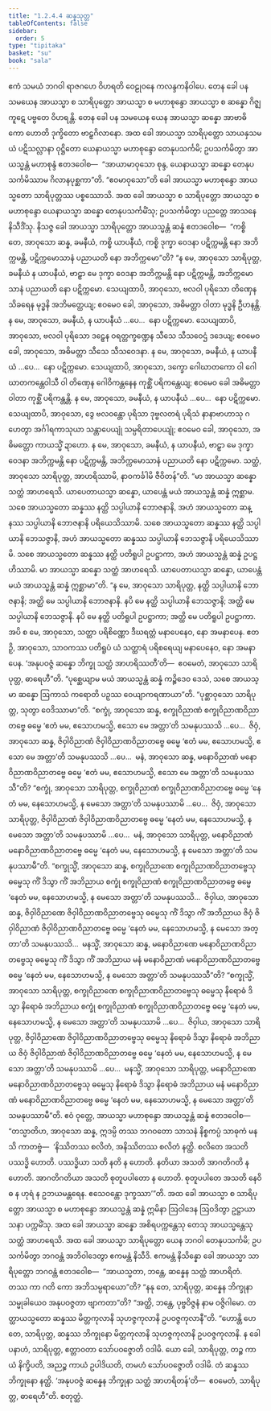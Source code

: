 ```yaml
---
title: "1.2.4.4 ဆန္နသုတ္တ"
tableOfContents: false
sidebar:
  order: 5
type: "tipitaka"
basket: "su"
book: "sala"
---
```



<DynamicBreadcrumb />

<Division number="87" book="sala">

<Paragraph number="384" book="sala">
ဧကံ သမယံ ဘဂဝါ ရာဇဂဟေ ဝိဟရတိ ဝေဠုဝနေ ကလန္ဒကနိဝါပေ. တေန ခေါ ပန သမယေန အာယသ္မာ စ သာရိပုတ္တော အာယသ္မာ စ မဟာစုန္ဒော အာယသ္မာ စ ဆန္နော ဂိဇ္ဈကူဋေ ပဗ္ဗတေ ဝိဟရန္တိ. တေန ခေါ ပန သမယေန ယေန အာယသ္မာ ဆန္နော အာဗာဓိကော ဟောတိ ဒုက္ခိတော ဗာဠှဂိလာနော. အထ ခေါ အာယသ္မာ သာရိပုတ္တော သာယနှသမယံ ပဋိသလ္လာနာ ဝုဋ္ဌိတော ယေနာယသ္မာ မဟာစုန္ဒော တေနုပသင်္ကမိ; ဥပသင်္ကမိတွာ အာယသ္မန္တံ မဟာစုန္ဒံ ဧတဒဝေါစ—  “အာယာမာဝုသော စုန္ဒ, ယေနာယသ္မာ ဆန္နော တေနုပသင်္ကမိဿာမ ဂိလာနပုစ္ဆကာ”တိ. “ဧဝမာဝုသော”တိ ခေါ အာယသ္မာ မဟာစုန္ဒော အာယသ္မတော သာရိပုတ္တဿ ပစ္စဿောသိ.
</Paragraph>

<Paragraph number="385" book="sala">
အထ ခေါ အာယသ္မာ စ သာရိပုတ္တော အာယသ္မာ စ မဟာစုန္ဒော ယေနာယသ္မာ ဆန္နော တေနုပသင်္ကမိံသု; ဥပသင်္ကမိတွာ ပညတ္တေ အာသနေ နိသီဒိံသု. နိသဇ္ဇ ခေါ အာယသ္မာ သာရိပုတ္တော အာယသ္မန္တံ ဆန္နံ ဧတဒဝေါစ—  “ကစ္စိ တေ, အာဝုသော ဆန္န, ခမနီယံ, ကစ္စိ ယာပနီယံ, ကစ္စိ ဒုက္ခာ ဝေဒနာ ပဋိက္ကမန္တိ နော အဘိက္ကမန္တိ, ပဋိက္ကမောသာနံ ပညာယတိ နော အဘိက္ကမော”တိ?
</Paragraph>

<Paragraph number="386" book="sala">
“န မေ, အာဝုသော သာရိပုတ္တ, ခမနီယံ န ယာပနီယံ, ဗာဠှာ မေ ဒုက္ခာ ဝေဒနာ အဘိက္ကမန္တိ နော ပဋိက္ကမန္တိ, အဘိက္ကမောသာနံ ပညာယတိ နော ပဋိက္ကမော. သေယျထာပိ, အာဝုသော, ဗလဝါ ပုရိသော တိဏှေန သိခရေန မုဒ္ဓနိ အဘိမတ္ထေယျ; ဧဝမေဝ ခေါ, အာဝုသော, အဓိမတ္တာ ဝါတာ မုဒ္ဓနိ ဦဟနန္တိ. န မေ, အာဝုသော, ခမနီယံ, န ယာပနီယံ …ပေ…  နော ပဋိက္ကမော. သေယျထာပိ, အာဝုသော, ဗလဝါ ပုရိသော ဒဠှေန ဝရတ္တက္ခဏ္ဍေန သီသေ သီသဝေဌံ ဒဒေယျ; ဧဝမေဝ ခေါ, အာဝုသော, အဓိမတ္တာ သီသေ သီသဝေဒနာ. န မေ, အာဝုသော, ခမနီယံ, န ယာပနီယံ …ပေ…  နော ပဋိက္ကမော. သေယျထာပိ, အာဝုသော, ဒက္ခော ဂေါဃာတကော ဝါ ဂေါဃာတကန္တေဝါသီ ဝါ တိဏှေန ဂေါဝိကန္တနေန ကုစ္ဆိံ ပရိကန္တေယျ; ဧဝမေဝ ခေါ အဓိမတ္တာ ဝါတာ ကုစ္ဆိံ ပရိကန္တန္တိ. န မေ, အာဝုသော, ခမနီယံ, န ယာပနီယံ …ပေ…  နော ပဋိက္ကမော. သေယျထာပိ, အာဝုသော, ဒွေ ဗလဝန္တော ပုရိသာ ဒုဗ္ဗလတရံ ပုရိသံ နာနာဗာဟာသု ဂဟေတွာ အင်္ဂါရကာသုယာ သန္တာပေယျုံ သမ္ပရိတာပေယျုံ; ဧဝမေဝ ခေါ, အာဝုသော, အဓိမတ္တော ကာယသ္မိံ ဍာဟော. န မေ, အာဝုသော, ခမနီယံ, န ယာပနီယံ, ဗာဠှာ မေ ဒုက္ခာ ဝေဒနာ အဘိက္ကမန္တိ နော ပဋိက္ကမန္တိ, အဘိက္ကမောသာနံ ပညာယတိ နော ပဋိက္ကမော. သတ္ထံ, အာဝုသော သာရိပုတ္တ, အာဟရိဿာမိ, နာဝကင်္ခါမိ ဇီဝိတန်”တိ.
</Paragraph>

<Paragraph number="387" book="sala">
“မာ အာယသ္မာ ဆန္နော သတ္ထံ အာဟရေသိ. ယာပေတာယသ္မာ ဆန္နော, ယာပေန္တံ မယံ အာယသ္မန္တံ ဆန္နံ ဣစ္ဆာမ. သစေ အာယသ္မတော ဆန္နဿ နတ္ထိ သပ္ပါယာနိ ဘောဇနာနိ, အဟံ အာယသ္မတော ဆန္နဿ သပ္ပါယာနိ ဘောဇနာနိ ပရိယေသိဿာမိ. သစေ အာယသ္မတော ဆန္နဿ နတ္ထိ သပ္ပါယာနိ ဘေသဇ္ဇာနိ, အဟံ အာယသ္မတော ဆန္နဿ သပ္ပါယာနိ ဘေသဇ္ဇာနိ ပရိယေသိဿာမိ. သစေ အာယသ္မတော ဆန္နဿ နတ္ထိ ပတိရူပါ ဥပဋ္ဌာကာ, အဟံ အာယသ္မန္တံ ဆန္နံ ဥပဋ္ဌဟိဿာမိ. မာ အာယသ္မာ ဆန္နော သတ္ထံ အာဟရေသိ. ယာပေတာယသ္မာ ဆန္နော, ယာပေန္တံ မယံ အာယသ္မန္တံ ဆန္နံ ဣစ္ဆာမာ”တိ.
</Paragraph>

<Paragraph number="388" book="sala">
“န မေ, အာဝုသော သာရိပုတ္တ, နတ္ထိ သပ္ပါယာနိ ဘောဇနာနိ; အတ္ထိ မေ သပ္ပါယာနိ ဘောဇနာနိ. နပိ မေ နတ္ထိ သပ္ပါယာနိ ဘေသဇ္ဇာနိ; အတ္ထိ မေ သပ္ပါယာနိ ဘေသဇ္ဇာနိ. နပိ မေ နတ္ထိ ပတိရူပါ ဥပဋ္ဌာကာ; အတ္ထိ မေ ပတိရူပါ ဥပဋ္ဌာကာ. အပိ စ မေ, အာဝုသော, သတ္ထာ ပရိစိဏ္ဏော ဒီဃရတ္တံ မနာပေနေဝ, နော အမနာပေန. ဧတဉှိ, အာဝုသော, သာဝကဿ ပတိရူပံ ယံ သတ္ထာရံ ပရိစရေယျ မနာပေနေဝ, နော အမနာပေန. ‘အနုပဝဇ္ဇံ ဆန္နော ဘိက္ခု သတ္ထံ အာဟရိဿတီ’တိ—  ဧဝမေတံ, အာဝုသော သာရိပုတ္တ, ဓာရေဟီ”တိ.
</Paragraph>

<Paragraph number="389" book="sala">
“ပုစ္ဆေယျာမ မယံ အာယသ္မန္တံ ဆန္နံ ကဉ္စိဒေဝ ဒေသံ, သစေ အာယသ္မာ ဆန္နော ဩကာသံ ကရောတိ ပဉှဿ ဝေယျာကရဏာယာ”တိ. “ပုစ္ဆာဝုသော သာရိပုတ္တ, သုတွာ ဝေဒိဿာမာ”တိ.
</Paragraph>

<Paragraph number="390" book="sala">
“စက္ခုံ, အာဝုသော ဆန္န, စက္ခုဝိညာဏံ စက္ခုဝိညာဏဝိညာတဗ္ဗေ ဓမ္မေ ‘ဧတံ မမ, ဧသောဟမသ္မိ, ဧသော မေ အတ္တာ’တိ သမနုပဿသိ …ပေ…  ဇိဝှံ, အာဝုသော ဆန္န, ဇိဝှါဝိညာဏံ ဇိဝှါဝိညာဏဝိညာတဗ္ဗေ ဓမ္မေ ‘ဧတံ မမ, ဧသောဟမသ္မိ, ဧသော မေ အတ္တာ’တိ သမနုပဿသိ …ပေ…  မနံ, အာဝုသော ဆန္န, မနောဝိညာဏံ မနောဝိညာဏဝိညာတဗ္ဗေ ဓမ္မေ ‘ဧတံ မမ, ဧသောဟမသ္မိ, ဧသော မေ အတ္တာ’တိ သမနုပဿသီ”တိ?
</Paragraph>

<Paragraph number="391" book="sala">
“စက္ခုံ, အာဝုသော သာရိပုတ္တ, စက္ခုဝိညာဏံ စက္ခုဝိညာဏဝိညာတဗ္ဗေ ဓမ္မေ ‘နေတံ မမ, နေသောဟမသ္မိ, န မေသော အတ္တာ’တိ သမနုပဿာမိ …ပေ…  ဇိဝှံ, အာဝုသော သာရိပုတ္တ, ဇိဝှါဝိညာဏံ ဇိဝှါဝိညာဏဝိညာတဗ္ဗေ ဓမ္မေ ‘နေတံ မမ, နေသောဟမသ္မိ, န မေသော အတ္တာ’တိ သမနုပဿာမိ …ပေ…  မနံ, အာဝုသော သာရိပုတ္တ, မနောဝိညာဏံ မနောဝိညာဏဝိညာတဗ္ဗေ ဓမ္မေ ‘နေတံ မမ, နေသောဟမသ္မိ, န မေသော အတ္တာ’တိ သမနုပဿာမီ”တိ.
</Paragraph>

<Paragraph number="392" book="sala">
“စက္ခုသ္မိံ, အာဝုသော ဆန္န, စက္ခုဝိညာဏေ စက္ခုဝိညာဏဝိညာတဗ္ဗေသု ဓမ္မေသု ကိံ ဒိသွာ ကိံ အဘိညာယ စက္ခုံ စက္ခုဝိညာဏံ စက္ခုဝိညာဏဝိညာတဗ္ဗေ ဓမ္မေ ‘နေတံ မမ, နေသောဟမသ္မိ, န မေသော အတ္တာ’တိ သမနုပဿသိ…  ဇိဝှါယ, အာဝုသော ဆန္န, ဇိဝှါဝိညာဏေ ဇိဝှါဝိညာဏဝိညာတဗ္ဗေသု ဓမ္မေသု ကိံ ဒိသွာ ကိံ အဘိညာယ ဇိဝှံ ဇိဝှါဝိညာဏံ ဇိဝှါဝိညာဏဝိညာတဗ္ဗေ ဓမ္မေ ‘နေတံ မမ, နေသောဟမသ္မိ, န မေသော အတ္တာ’တိ သမနုပဿသိ…  မနသ္မိံ, အာဝုသော ဆန္န, မနောဝိညာဏေ မနောဝိညာဏဝိညာတဗ္ဗေသု ဓမ္မေသု ကိံ ဒိသွာ ကိံ အဘိညာယ မနံ မနောဝိညာဏံ မနောဝိညာဏဝိညာတဗ္ဗေ ဓမ္မေ ‘နေတံ မမ, နေသောဟမသ္မိ, န မေသော အတ္တာ’တိ သမနုပဿသီ”တိ?
</Paragraph>

<Paragraph number="393" book="sala">
“စက္ခုသ္မိံ, အာဝုသော သာရိပုတ္တ, စက္ခုဝိညာဏေ စက္ခုဝိညာဏဝိညာတဗ္ဗေသု ဓမ္မေသု နိရောဓံ ဒိသွာ နိရောဓံ အဘိညာယ စက္ခုံ စက္ခုဝိညာဏံ စက္ခုဝိညာဏဝိညာတဗ္ဗေ ဓမ္မေ ‘နေတံ မမ, နေသောဟမသ္မိ, န မေသော အတ္တာ’တိ သမနုပဿာမိ …ပေ…  ဇိဝှါယ, အာဝုသော သာရိပုတ္တ, ဇိဝှါဝိညာဏေ ဇိဝှါဝိညာဏဝိညာတဗ္ဗေသု ဓမ္မေသု နိရောဓံ ဒိသွာ နိရောဓံ အဘိညာယ ဇိဝှံ ဇိဝှါဝိညာဏံ ဇိဝှါဝိညာဏဝိညာတဗ္ဗေ ဓမ္မေ ‘နေတံ မမ, နေသောဟမသ္မိ, န မေသော အတ္တာ’တိ သမနုပဿာမိ …ပေ…  မနသ္မိံ, အာဝုသော သာရိပုတ္တ, မနောဝိညာဏေ မနောဝိညာဏဝိညာတဗ္ဗေသု ဓမ္မေသု နိရောဓံ ဒိသွာ နိရောဓံ အဘိညာယ မနံ မနောဝိညာဏံ မနောဝိညာဏဝိညာတဗ္ဗေ ဓမ္မေ ‘နေတံ မမ, နေသောဟမသ္မိ, န မေသော အတ္တာ’တိ သမနုပဿာမီ”တိ.
</Paragraph>

<Paragraph number="394" book="sala">
ဧဝံ ဝုတ္တေ, အာယသ္မာ မဟာစုန္ဒော အာယသ္မန္တံ ဆန္နံ ဧတဒဝေါစ—  “တသ္မာတိဟ, အာဝုသော ဆန္န, ဣဒမ္ပိ တဿ ဘဂဝတော သာသနံ နိစ္စကပ္ပံ သာဓုကံ မနသိ ကာတဗ္ဗံ—  ‘နိဿိတဿ စလိတံ, အနိဿိတဿ စလိတံ နတ္ထိ. စလိတေ အသတိ ပဿဒ္ဓိ ဟောတိ. ပဿဒ္ဓိယာ သတိ နတိ န ဟောတိ. နတိယာ အသတိ အာဂတိဂတိ န ဟောတိ. အာဂတိဂတိယာ အသတိ စုတူပပါတော န ဟောတိ. စုတူပပါတေ အသတိ နေဝိဓ န ဟုရံ န ဥဘယမန္တရေန. ဧသေဝန္တော ဒုက္ခဿာ’”တိ.
</Paragraph>

<Paragraph number="395" book="sala">
အထ ခေါ အာယသ္မာ စ သာရိပုတ္တော အာယသ္မာ စ မဟာစုန္ဒော အာယသ္မန္တံ ဆန္နံ ဣမိနာ ဩဝါဒေန ဩဝဒိတွာ ဥဋ္ဌာယာသနာ ပက္ကမိံသု. အထ ခေါ အာယသ္မာ ဆန္နော အစိရပက္ကန္တေသု တေသု အာယသ္မန္တေသု သတ္ထံ အာဟရေသိ.
</Paragraph>

<Paragraph number="396" book="sala">
အထ ခေါ အာယသ္မာ သာရိပုတ္တော ယေန ဘဂဝါ တေနုပသင်္ကမိ; ဥပသင်္ကမိတွာ ဘဂဝန္တံ အဘိဝါဒေတွာ ဧကမန္တံ နိသီဒိ. ဧကမန္တံ နိသိန္နော ခေါ အာယသ္မာ သာရိပုတ္တော ဘဂဝန္တံ ဧတဒဝေါစ—  “အာယသ္မတာ, ဘန္တေ, ဆန္နေန သတ္ထံ အာဟရိတံ. တဿ ကာ ဂတိ ကော အဘိသမ္ပရာယော”တိ? “နနု တေ, သာရိပုတ္တ, ဆန္နေန ဘိက္ခုနာ သမ္မုခါယေဝ အနုပဝဇ္ဇတာ ဗျာကတာ”တိ? “အတ္ထိ, ဘန္တေ, ပုဗ္ဗဝိဇ္ဇနံ နာမ ဝဇ္ဇိဂါမော. တတ္ထာယသ္မတော ဆန္နဿ မိတ္တကုလာနိ သုဟဇ္ဇကုလာနိ ဥပဝဇ္ဇကုလာနီ”တိ. “ဟောန္တိ ဟေတေ, သာရိပုတ္တ, ဆန္နဿ ဘိက္ခုနော မိတ္တကုလာနိ သုဟဇ္ဇကုလာနိ ဥပဝဇ္ဇကုလာနိ. န ခေါ ပနာဟံ, သာရိပုတ္တ, ဧတ္တာဝတာ သော်ပဝဇ္ဇောတိ ဝဒါမိ. ယော ခေါ, သာရိပုတ္တ, တဉ္စ ကာယံ နိက္ခိပတိ, အညဉ္စ ကာယံ ဥပါဒိယတိ, တမဟံ သော်ပဝဇ္ဇောတိ ဝဒါမိ. တံ ဆန္နဿ ဘိက္ခုနော နတ္ထိ. ‘အနုပဝဇ္ဇံ ဆန္နေန ဘိက္ခုနာ သတ္ထံ အာဟရိတန်’တိ—  ဧဝမေတံ, သာရိပုတ္တ, ဓာရေဟီ”တိ.

</Paragraph>
</Division>

<Paragraph number="397" type="center" book="sala">
စတုတ္ထံ.
</Paragraph>